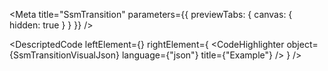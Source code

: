 
<Meta title="SsmTransition" parameters={{ previewTabs: { canvas: { hidden: true } } }} />

<DescriptedCode
  leftElement={<SsmTransitionDesc />}
  rightElement={
    <CodeHighlighter
      object={SsmTransitionVisualJson}
      language={"json"}
      title={"Example"}
    />
  }
/>

